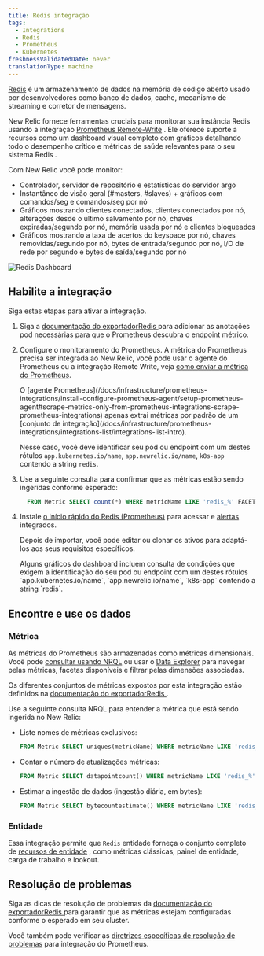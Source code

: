 ```yaml
---
title: Redis integração
tags:
  - Integrations
  - Redis
  - Prometheus
  - Kubernetes
freshnessValidatedDate: never
translationType: machine
---
```


[Redis](https://redis.io/) é um armazenamento de dados na memória de código aberto usado por desenvolvedores como banco de dados, cache, mecanismo de streaming e corretor de mensagens.

New Relic fornece ferramentas cruciais para monitorar sua instância Redis usando a integração [Prometheus Remote-Write](/docs/infrastructure/prometheus-integrations/install-configure-remote-write/set-your-prometheus-remote-write-integration/) . Ele oferece suporte a recursos como um dashboard visual completo com gráficos detalhando todo o desempenho crítico e métricas de saúde relevantes para o seu sistema Redis .

Com New Relic você pode monitor:

* Controlador, servidor de repositório e estatísticas do servidor argo
* Instantâneo de visão geral (#masters, #slaves) + gráficos com comandos/seg e comandos/seg por nó
* Gráficos mostrando clientes conectados, clientes conectados por nó, alterações desde o último salvamento por nó, chaves expiradas/segundo por nó, memória usada por nó e clientes bloqueados
* Gráficos mostrando a taxa de acertos do keyspace por nó, chaves removidas/segundo por nó, bytes de entrada/segundo por nó, I/O de rede por segundo e bytes de saída/segundo por nó

<img
  title="Redis Dashboard"
  alt="Redis Dashboard"
  src="/images/kubernetes_screenshot-crop_redis-dashboard.webp"
/>

## Habilite a integração

Siga estas etapas para ativar a integração.

1. Siga a [documentação do exportadorRedis ](https://github.com/prometheus-community/helm-charts/tree/main/charts/prometheus-redis-exporter)para adicionar as anotações pod necessárias para que o Prometheus descubra o endpoint métrico.

2. Configure o monitoramento do Prometheus. A métrica do Prometheus precisa ser integrada ao New Relic, você pode usar o agente do Prometheus ou a integração Remote Write, veja [como enviar a métrica do Prometheus](/docs/infrastructure/prometheus-integrations/get-started/send-prometheus-metric-data-new-relic/).

   <Callout variant="important">
     O [agente Prometheus](/docs/infrastructure/prometheus-integrations/install-configure-prometheus-agent/setup-prometheus-agent#scrape-metrics-only-from-prometheus-integrations-scrape-prometheus-integrations) apenas extrai métricas por padrão de um [conjunto de integração](/docs/infrastructure/prometheus-integrations/integrations-list/integrations-list-intro).

     Nesse caso, você deve identificar seu pod ou endpoint com um destes rótulos `app.kubernetes.io/name`, `app.newrelic.io/name`, `k8s-app` contendo a string `redis`.
   </Callout>

3. Use a seguinte consulta para confirmar que as métricas estão sendo ingeridas conforme esperado:

   ```sql
     FROM Metric SELECT count(*) WHERE metricName LIKE 'redis_%' FACET metricName LIMIT MAX
   ```

4. Instale [o início rápido do Redis (Prometheus)](https://newrelic.com/instant-observability/redis-prometheus) para acessar <InlinePopover type="dashboards"/>e [alertas](/docs/alerts-applied-intelligence/new-relic-alerts/learn-alerts/introduction-alerts/) integrados.

   Depois de importar, você pode editar ou clonar os ativos para adaptá-los aos seus requisitos específicos.

   <Callout variant="important">
     Alguns gráficos do dashboard incluem consulta de condições que exigem a identificação do seu pod ou endpoint com um destes rótulos `app.kubernetes.io/name`, `app.newrelic.io/name`, `k8s-app` contendo a string `redis`.
   </Callout>

## Encontre e use os dados

### Métrica

As métricas do Prometheus são armazenadas como métricas dimensionais. Você pode [consultar usando NRQL](/docs/telemetry-data-platform/get-data/apis/query-metric-data-type/) ou usar o [Data Explorer](/docs/query-your-data/explore-query-data/browse-data/introduction-data-explorer/) para navegar pelas métricas, facetas disponíveis e filtrar pelas dimensões associadas.

Os diferentes conjuntos de métricas expostos por esta integração estão definidos na [documentação do exportadorRedis ](https://github.com/oliver006/redis_exporter/blob/master/README.md#whats-exported).

Use a seguinte consulta NRQL para entender a métrica que está sendo ingerida no New Relic:

* Liste nomes de métricas exclusivos:

  ```sql
  FROM Metric SELECT uniques(metricName) WHERE metricName LIKE 'redis_%' LIMIT MAX
  ```

* Contar o número de atualizações métricas:

  ```sql
  FROM Metric SELECT datapointcount() WHERE metricName LIKE 'redis_%' FACET metricName
  ```

* Estimar a ingestão de dados (ingestão diária, em bytes):

  ```sql
  FROM Metric SELECT bytecountestimate() WHERE metricName LIKE 'redis_%' SINCE 1 day ago
  ```

### Entidade

Essa integração permite que `Redis` entidade forneça o conjunto completo de [recursos de entidade](/docs/new-relic-solutions/new-relic-one/core-concepts/what-entity-new-relic/) , como métricas clássicas, painel de entidade, carga de trabalho e lookout.

## Resolução de problemas

Siga as dicas de resolução de problemas da [documentação do exportadorRedis ](https://github.com/oliver006/redis_exporter)para garantir que as métricas estejam configuradas conforme o esperado em seu cluster.

Você também pode verificar as [diretrizes específicas de resolução de problemas](/docs/infrastructure/prometheus-integrations/troubleshooting/no-data-appears-prometheus-integration) para integração do Prometheus.
